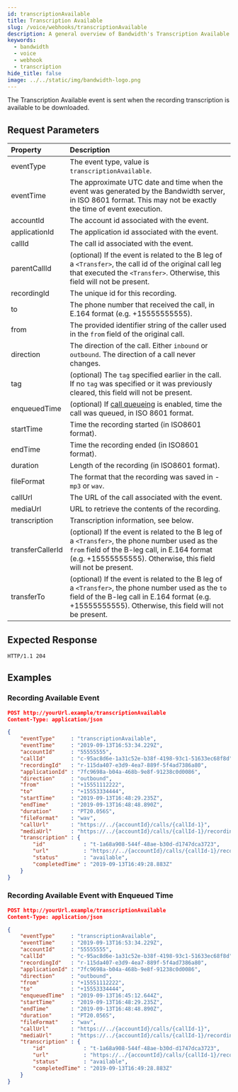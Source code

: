 ```yaml
---
id: transcriptionAvailable
title: Transcription Available
slug: /voice/webhooks/transcriptionAvailable
description: A general overview of Bandwidth's Transcription Available Webhook
keywords:
  - bandwidth
  - voice
  - webhook
  - transcription
hide_title: false
image: ../../static/img/bandwidth-logo.png
---
```



The Transcription Available event is sent when the recording transcription is available to be downloaded.

## Request Parameters

| Property          | Description |
|:------------------|:------------|
| eventType         | The event type, value is `transcriptionAvailable`. |
| eventTime         | The approximate UTC date and time when the event was generated by the Bandwidth server, in ISO 8601 format. This may not be exactly the time of event execution. |
| accountId         | The account id associated with the event. |
| applicationId     | The application id associated with the event. |
| callId            | The call id associated with the event. |
| parentCallId      | (optional) If the event is related to the B leg of a `<Transfer>`, the call id of the original call leg that executed the `<Transfer>`. Otherwise, this field will not be present. |
| recordingId       | The unique id for this recording. |
| to                | The phone number that received the call, in E.164 format (e.g. +15555555555). |
| from              | The provided identifier string of the caller used in the `from` field of the original call. |
| direction         | The direction of the call. Either `inbound` or `outbound`. The direction of a call never changes. |
| tag               | (optional) The `tag` specified earlier in the call. If no `tag` was specified or it was previously cleared, this field will not be present. |
| enqueuedTime      | (optional) If [call queueing](/voice/rateLimits.mdx) is enabled, time the call was queued, in ISO 8601 format. |
| startTime         | Time the recording started (in ISO8601 format). |
| endTime           | Time the recording ended (in ISO8601 format). |
| duration          | Length of the recording (in ISO8601 format). |
| fileFormat        | The format that the recording was saved in - `mp3` or `wav`. |
| callUrl           | The URL of the call associated with the event. |
| mediaUrl          | URL to retrieve the contents of the recording. |
| transcription     | Transcription information, see below. |
| transferCallerId | (optional) If the event is related to the B leg of a `<Transfer>`, the phone number used as the `from` field of the B-leg call, in E.164 format (e.g. +15555555555). Otherwise, this field will not be present. |
| transferTo       | (optional) If the event is related to the B leg of a `<Transfer>`, the phone number used as the `to` field of the B-leg call in E.164 format (e.g. +15555555555). Otherwise, this field will not be present. |

## Expected Response

```http
HTTP/1.1 204
```

## Examples

### Recording Available Event

```json
POST http://yourUrl.example/transcriptionAvailable
Content-Type: application/json

{
	"eventType"     : "transcriptionAvailable",
	"eventTime"     : "2019-09-13T16:53:34.229Z",
	"accountId"     : "55555555",
	"callId"        : "c-95ac8d6e-1a31c52e-b38f-4198-93c1-51633ec68f8d",
	"recordingId"   : "r-115da407-e3d9-4ea7-889f-5f4ad7386a80",
	"applicationId" : "7fc9698a-b04a-468b-9e8f-91238c0d0086",
	"direction"     : "outbound",
	"from"          : "+15551112222",
	"to"            : "+15553334444",
	"startTime"     : "2019-09-13T16:48:29.235Z",
	"endTime"       : "2019-09-13T16:48:48.890Z",
	"duration"      : "PT20.056S",
	"fileFormat"    : "wav",
	"callUrl"       : "https://../{accountId}/calls/{callId-1}",
	"mediaUrl"      : "https://../{accountId}/calls/{callId-1}/recordings/{recordingId}/media",
	"transcription" : {
		"id"            : "t-1a68a908-544f-48ae-b30d-d1747dca3723",
		"url"           : "https://../{accountId}/calls/{callId-1}/recordings/{recordingId}/transcription",
		"status"        : "available",
		"completedTime" : "2019-09-13T16:49:28.883Z"
	}
}
```

### Recording Available Event with Enqueued Time

```json
POST http://yourUrl.example/transcriptionAvailable
Content-Type: application/json

{
	"eventType"     : "transcriptionAvailable",
	"eventTime"     : "2019-09-13T16:53:34.229Z",
	"accountId"     : "55555555",
	"callId"        : "c-95ac8d6e-1a31c52e-b38f-4198-93c1-51633ec68f8d",
	"recordingId"   : "r-115da407-e3d9-4ea7-889f-5f4ad7386a80",
	"applicationId" : "7fc9698a-b04a-468b-9e8f-91238c0d0086",
	"direction"     : "outbound",
	"from"          : "+15551112222",
	"to"            : "+15553334444",
	"enqueuedTime"  : "2019-09-13T16:45:12.644Z",
	"startTime"     : "2019-09-13T16:48:29.235Z",
	"endTime"       : "2019-09-13T16:48:48.890Z",
	"duration"      : "PT20.056S",
	"fileFormat"    : "wav",
	"callUrl"       : "https://../{accountId}/calls/{callId-1}",
	"mediaUrl"      : "https://../{accountId}/calls/{callId-1}/recordings/{recordingId}/media",
	"transcription" : {
		"id"            : "t-1a68a908-544f-48ae-b30d-d1747dca3723",
		"url"           : "https://../{accountId}/calls/{callId-1}/recordings/{recordingId}/transcription",
		"status"        : "available",
		"completedTime" : "2019-09-13T16:49:28.883Z"
	}
}
```